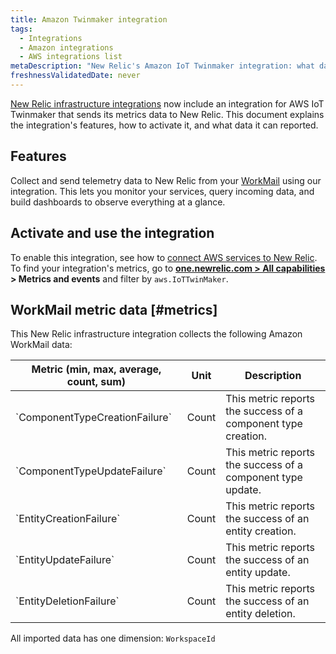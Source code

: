 ```yaml
---
title: Amazon Twinmaker integration
tags:
  - Integrations
  - Amazon integrations
  - AWS integrations list
metaDescription: "New Relic's Amazon IoT Twinmaker integration: what data it reports and how to enable it."
freshnessValidatedDate: never
---
```


[New Relic infrastructure integrations](/docs/infrastructure/integrations-getting-started/getting-started/introduction-infrastructure-integrations) now include an integration for AWS IoT Twinmaker that sends its metrics data to New Relic. This document explains the integration's features, how to activate it, and what data it can reported.

## Features

Collect and send telemetry data to New Relic from your [WorkMail](https://aws.amazon.com/iot-twinmaker/) using our integration. This lets you monitor your services, query incoming data, and build dashboards to observe everything at a glance.

## Activate and use the integration

To enable this integration, see how to [connect AWS services to New Relic](/docs/infrastructure/amazon-integrations/connect/aws-metric-stream-setup/). To find your integration's metrics, go to **[one.newrelic.com > All capabilities](https://one.newrelic.com/all-capabilities) > Metrics and events** and filter by `aws.IoTTwinMaker`.

## WorkMail metric data [#metrics]

This New Relic infrastructure integration collects the following Amazon WorkMail data:

<table>
  <thead>
    <tr>
      <th style={{ width: "200px" }}>
      Metric (min, max, average, count, sum)  
      </th>
      <th>
      Unit  
      </th>
      <th>
      Description
      </th>
    </tr>
  </thead>
    <tbody>
    <tr>
      <td>
      `ComponentTypeCreationFailure`
      </td>
      <td>
      Count
      </td>
      <td>
      This metric reports the success of a component type creation.
      </td>
    </tr>
    <tr>
      <td>
      `ComponentTypeUpdateFailure`
      </td>
      <td>
      Count
      </td>
      <td>
      This metric reports the success of a component type update.
      </td>
    </tr>
    <tr>
      <td>
      `EntityCreationFailure`
      </td>
      <td>
      Count
      </td>
      <td>
      This metric reports the success of an entity creation.
      </td>
    </tr>
    <tr>
      <td>
      `EntityUpdateFailure`
      </td>
      <td>
      Count
      </td>
      <td>
      This metric reports the success of an entity update.
      </td>
    </tr>
    <tr>
      <td>
      `EntityDeletionFailure`
      </td>
      <td>
      Count
      </td>
      <td>
      This metric reports the success of an entity deletion.
      </td>
    </tr>
    </tbody>
</table>

All imported data has one dimension: `WorkspaceId`
